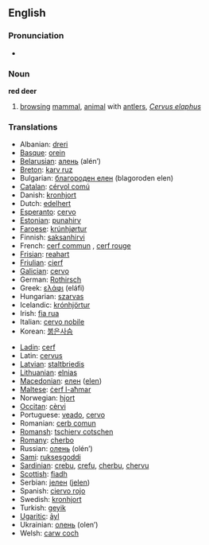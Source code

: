 ==English==

===Pronunciation===
*{{IPA|/'ɽɛd diɽ/}}

===Noun===
'''red deer'''

#[[browsing]] [[mammal]], [[animal]] with [[antler]]s, ''[[Cervus elaphus]]''

===Translations===
{{top}}
*Albanian: [[dreri]]
*[[Basque]]: [[orein]]
*[[Belarusian]]: [[алень]] (alén’) {{m}}
*[[Breton]]: [[karv ruz]]
*Bulgarian: [[благороден елен]] (blagoroden elen)
*[[Catalan]]: [[cérvol comú]]
*Danish: [[kronhjort]]
*Dutch: [[edelhert]] {{n}}
*[[Esperanto]]: [[cervo]]
*[[Estonian]]: [[punahirv]]
*[[Faroese]]: [[krúnhjørtur]]
*Finnish: [[saksanhirvi]]
*French: [[cerf commun]] {{m}}, [[cerf rouge]] {{m}}
*[[Frisian]]: [[reahart]]
*[[Friulian]]: [[cierf]]
*[[Galician]]: [[cervo]] {{m}}
*German: [[Rothirsch]] {{m}}
*Greek: [[ελάφι]] (eláfi) {{n}}
*Hungarian: [[szarvas]]
*Icelandic: [[krónhjörtur]]
*Irish: [[fia rua]]
*Italian: [[cervo nobile]] {{m}}
*Korean:  [[붉은사슴]]
{{mid}}
*[[Ladin]]: [[cerf]]
*Latin: [[cervus]] {{f}}
*[[Latvian]]: [[staltbriedis]]
*[[Lithuanian]]: [[elnias]]
*[[Macedonian]]: [[елен]] ([[elen]])
*[[Maltese]]: [[ċerf l-aħmar]]
*Norwegian: [[hjort]]
*[[Occitan]]: [[cèrvi]]
*Portuguese: [[veado]], [[cervo]]
*Romanian: [[cerb comun]]
*[[Romansh]]: [[tschierv cotschen]]
*[[Romany]]: [[cherbo]] {{m}}
*Russian: [[олень]] (olén’) {{m}}
*[[Sami]]: [[ruksesgoddi]]
*[[Sardinian]]: [[crebu]], [[crefu]], [[cherbu]], [[chervu]]
*[[Scottish]]: [[fiadh]]
*Serbian: [[jелен]] ([[jelen]])
*Spanish: [[ciervo rojo]] {{m}}
*Swedish: [[kronhjort]]
*Turkish: [[geyik]]
*[[Ugaritic]]: [[ảyl]]
*Ukrainian: [[олень]] (olen’) {{m}}
*Welsh: [[carw coch]]
{{bottom}}